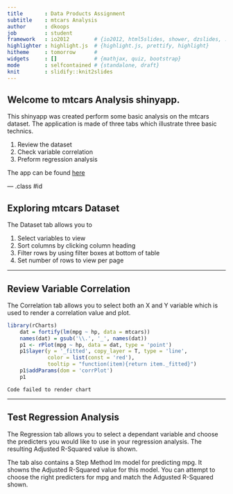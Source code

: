 ```yaml
---
title       : Data Products Assignment
subtitle    : mtcars Analysis
author      : dkoops
job         : student
framework   : io2012        # {io2012, html5slides, shower, dzslides, ...}
highlighter : highlight.js  # {highlight.js, prettify, highlight}
hitheme     : tomorrow      # 
widgets     : []            # {mathjax, quiz, bootstrap}
mode        : selfcontained # {standalone, draft}
knit        : slidify::knit2slides
---
```


## Welcome to mtcars Analysis shinyapp.

This shinyapp was created perform some basic analysis on the mtcars dataset.  The application is made of three tabs which illustrate three basic technics.

1. Review the dataset
2. Check variable correlation
3. Preform regression analysis

The app can be found [here](https://dkoops.shinyapps.io/ShinyApp/)

--- .class #id 

## Exploring mtcars Dataset

The Dataset tab allows you to

1. Select variables to view
2. Sort columns by clicking column heading
3. Filter rows by using filter boxes at bottom of table
4. Set number of rows to view per page

---

## Review Variable Correlation

The Correlation tab allows you to select both an X and Y variable which is used to render a correlation value and plot.

```r
library(rCharts)
    dat = fortify(lm(mpg ~ hp, data = mtcars))
    names(dat) = gsub('\\.', '_', names(dat))
    p1 <- rPlot(mpg ~ hp, data = dat, type = 'point')
    p1$layer(y = '_fitted', copy_layer = T, type = 'line',
             color = list(const = 'red'),
             tooltip = "function(item){return item._fitted}")
    p1$addParams(dom = 'corrPlot')
    p1
```

```
Code failed to render chart
```

---

## Test Regression Analysis

The Regression tab allows you to select a dependant variable and choose the predicters you would like to use in your regression analysis.  The resulting Adjusted R-Squared value is shown.

The tab also contains a Step Method lm model for predicting mpg.  It showns the Adjusted R-Squared value for this model.  You can attempt to choose the right predicters for mpg and match the Adgusted R-Squared shown.
